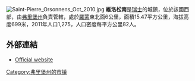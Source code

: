 [[Image:Saint-Pierre_Orsonnens_Oct_2010.jpg|right]]
'''維洛松南'''是[[瑞士|瑞士]]的城鎮，位於該國西部，由[[弗里堡州|弗里堡州]]負責管轄，處於[[羅蒙_(瑞士)|羅蒙]]東北面6公里，面積15.47平方公里，海拔高度699米，2011年人口1,275，人口密度每平方公里82人。

==外部連結==
* [http://www.villorsonnens.com Official website] {{Wayback|url=http://www.villorsonnens.com/ |date=20110202112147 }} {{fr icon}}

{{Switzerland-geo-stub}}
[[Category:弗里堡州的市镇|Category:弗里堡州的市镇]]